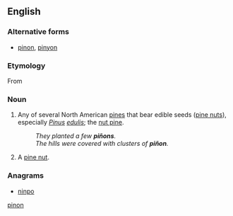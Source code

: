 {{also|pinon}}
==English==

===Alternative forms===
* [[pinon]], [[pinyon]]

===Etymology===
From {{etyl|es|en}} {{term|piñon||lang=es}}

===Noun===
{{en-noun|s|-}}

# {{context|uncountable|countable}} Any of several North American [[pine]]s that bear edible seeds ([[pine nut]]s), especially ''[[Pinus]] [[edulis]]''; the [[nut pine]].
#: ''They planted a few '''piñons'''.''
#: ''The hills were covered with clusters of '''piñon'''.''
# {{context|countable|uncountable}} A [[pine nut]].

===Anagrams===
* [[ninpo#English|ninpo]]

[[Category:English terms spelled with Ñ|pinon]]